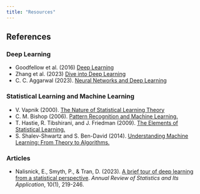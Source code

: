 ```yaml
---
title: "Resources"
---
```



## References 

### Deep Learning
-  Goodfellow et al. (2016) [Deep Learning](https://www.deeplearningbook.org)
-  Zhang et al. (2023) [Dive into Deep Learning](https://d2l.ai)
-  C. C. Aggarwal (2023). [Neural Networks and Deep Learning](https://link.springer.com/book/10.1007/978-3-031-29642-0)  

### Statistical Learning and Machine Learning

-  V. Vapnik (2000). [The Nature of Statistical Learning Theory](https://link.springer.com/book/10.1007/978-1-4757-3264-1)
-  C. M. Bishop (2006). [Pattern Recognition and Machine Learning.](https://www.microsoft.com/en-us/research/uploads/prod/2006/01/Bishop-Pattern-Recognition-and-Machine-Learning-2006.pdf)
-  T. Hastie, R. Tibshirani, and J. Friedman (2009). [The Elements of Statistical Learning.](https://link.springer.com/book/10.1007/978-0-387-84858-7)
-  S. Shalev-Shwartz and S. Ben-David (2014). [Understanding Machine Learning: From Theory to Algorithms.](https://www.cs.huji.ac.il/~shais/UnderstandingMachineLearning/index.html)

### Articles

-   Nalisnick, E., Smyth, P., & Tran, D. (2023). [A brief tour of deep learning from a statistical perspective](https://www.annualreviews.org/content/journals/10.1146/annurev-statistics-032921-013738). *Annual Review of Statistics and Its Application*, 10(1), 219-246.